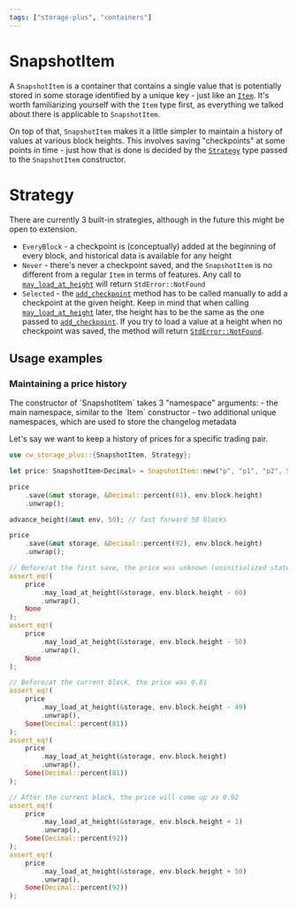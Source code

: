 ```yaml
---
tags: ["storage-plus", "containers"]
---
```



# SnapshotItem

A `SnapshotItem` is a container that contains a single value that is potentially stored in some
storage identified by a unique key - just like an [`Item`]. It's worth familiarizing yourself with
the `Item` type first, as everything we talked about there is applicable to `SnapshotItem`.

On top of that, `SnapshotItem` makes it a little simpler to maintain a history of values at various
block heights. This involves saving "checkpoints" at some points in time - just how that is done is
decided by the [`Strategy`] type passed to the `SnapshotItem` constructor.

# Strategy

There are currently 3 built-in strategies, although in the future this might be open to extension.

- `EveryBlock` - a checkpoint is (conceptually) added at the beginning of every block, and
  historical data is available for any height
- `Never` - there's never a checkpoint saved, and the `SnapshotItem` is no different from a regular
  `Item` in terms of features. Any call to [`may_load_at_height`] will return `StdError::NotFound`
- `Selected` - the [`add_checkpoint`] method has to be called manually to add a checkpoint at the
  given height. Keep in mind that when calling [`may_load_at_height`] later, the height has to be
  the same as the one passed to [`add_checkpoint`]. If you try to load a value at a height when no
  checkpoint was saved, the method will return [`StdError::NotFound`].

## Usage examples

### Maintaining a price history

<Callout>
  The constructor of `SnapshotItem` takes 3 "namespace" arguments: - the main namespace, similar to
  the `Item` constructor - two additional unique namespaces, which are used to store the changelog
  metadata
</Callout>

Let's say we want to keep a history of prices for a specific trading pair.

```rust template="storage"
use cw_storage_plus::{SnapshotItem, Strategy};

let price: SnapshotItem<Decimal> = SnapshotItem::new("p", "p1", "p2", Strategy::EveryBlock);

price
    .save(&mut storage, &Decimal::percent(81), env.block.height)
    .unwrap();

advance_height(&mut env, 50); // fast forward 50 blocks

price
    .save(&mut storage, &Decimal::percent(92), env.block.height)
    .unwrap();

// Before/at the first save, the price was unknown (uninitialized state)
assert_eq!(
    price
        .may_load_at_height(&storage, env.block.height - 60)
        .unwrap(),
    None
);
assert_eq!(
    price
        .may_load_at_height(&storage, env.block.height - 50)
        .unwrap(),
    None
);

// Before/at the current block, the price was 0.81
assert_eq!(
    price
        .may_load_at_height(&storage, env.block.height - 49)
        .unwrap(),
    Some(Decimal::percent(81))
);
assert_eq!(
    price
        .may_load_at_height(&storage, env.block.height)
        .unwrap(),
    Some(Decimal::percent(81))
);

// After the current block, the price will come up as 0.92
assert_eq!(
    price
        .may_load_at_height(&storage, env.block.height + 1)
        .unwrap(),
    Some(Decimal::percent(92))
);
assert_eq!(
    price
        .may_load_at_height(&storage, env.block.height + 50)
        .unwrap(),
    Some(Decimal::percent(92))
);
```

[`Item`]: item
[`Strategy`]: https://docs.rs/cw-storage-plus/latest/cw_storage_plus/enum.Strategy.html
[`add_checkpoint`]:
  https://docs.rs/cw-storage-plus/latest/cw_storage_plus/struct.SnapshotItem.html#method.add_checkpoint
[`may_load_at_height`]:
  https://docs.rs/cw-storage-plus/latest/cw_storage_plus/struct.SnapshotItem.html#method.may_load_at_height
[`StdError::NotFound`]:
  https://docs.rs/cosmwasm-std/latest/cosmwasm_std/struct.StdError.html#method.not_found
[`serde`]: https://serde.rs/
[API docs]: https://docs.rs/cw-storage-plus/latest/cw_storage_plus/struct.SnapshotItem.html

